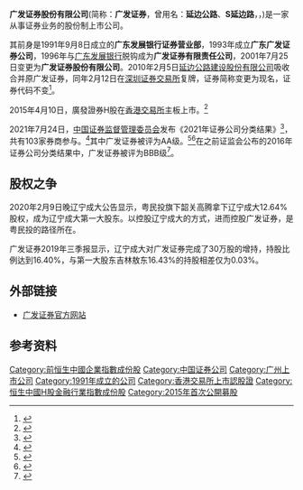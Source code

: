 {{Infobox_Company |
  company_name = 广发证券股份有限公司<br><font size=2>英文名：Gf Securities Co.,Ltd.|
  company_logo =  [[File:GF_Securities_logo.png|200px]]|
  company_type = [[上市公司|上市公司]]|
  traded_as = {{Szse|000776}}<br />{{sehk|01776}}|
  company_slogan  = |
  foundation = 1991年 |
  location ={{CHN}}[[广东省|广东省]][[广州市|广州市]]<br />[[天河区|天河区]][[广发证券大厦|广发证券大厦]]|
  zip_code = |
  industry = [[投资银行|综合类证券公司]]|
  key_people = | 
  sales =  |
  profit =  |
  asset =  |
  market_value = |
  num_employees = |
  revenue = |
  products = [[证券|证券]][[经纪|经纪]]、证券投资咨询 |
  major_shareholder = [[香港中央結算(代理人)有限公司|香港中央結算(代理人)有限公司]]22.31%<br>[[吉林敖東藥業|吉林敖東藥業]]16.42%<br>[[遼寧成大|遼寧成大]]16.4%<br>[[中山公用事業集團|中山公用事業集團]]9.01% |
  subsid         =[[易方达基金管理有限公司|易方达基金管理有限公司]]25%|
  homepage = [http://www.gf.com.cn 广发证券股份有限公司]
}}
'''广发证券股份有限公司'''(简称：'''广发证券'''，曾用名：'''延边公路'''、'''S延边路'''，{{Szse|000776}}，{{sehk|01776}})是一家从事证券业务的股份制上市公司。

其前身是1991年9月8日成立的'''广东发展银行证券营业部'''，1993年成立'''广东广发证券公司'''，1996年与[[广发银行|广东发展银行]]脱钩成为'''广发证券有限责任公司'''，2001年7月25日变更为'''广发证券股份有限公司'''。2010年2月5日[[延边公路建设股份有限公司|延边公路建设股份有限公司]]吸收合并原广发证券，同年2月12日在[[深圳证券交易所|深圳证券交易所]]复牌，证券简称变更为现名，证券代码不变<ref>{{Cite web |url=http://www.gf.com.cn/about/aboutUs.html |title=公司简介 |accessdate=2012-02-11 |archive-date=2012-02-08 |archive-url=https://web.archive.org/web/20120208064954/http://www.gf.com.cn/about/aboutUs.html |dead-url=no }}</ref>。

2015年4月10日，廣發證券H股在[[香港交易所|香港交易所]]主板上市。<ref>{{cite news |title=广发证券将在港交所上市 今日起公开发售 |url=http://finance.ce.cn/rolling/201503/25/t20150325_4926599.shtml |accessdate=2021-11-10 |work=中国经济网——国家经济门户 |archive-date=2021-11-10 |archive-url=https://web.archive.org/web/20211110063359/http://finance.ce.cn/rolling/201503/25/t20150325_4926599.shtml |dead-url=no }}</ref>

2021年7月24日，[[中国证券监督管理委员会|中国证券监督管理委员会]]发布《2021年证券公司分类结果》<ref>{{cite news |title=103家券商2021年度评级“放榜” 26升27降 八成上市券商跻身A类 |url=https://finance.huanqiu.com/article/445pjUgA01M |accessdate=2021-11-10 |work=环球网 |archive-date=2021-11-14 |archive-url=https://web.archive.org/web/20211114033747/https://finance.huanqiu.com/article/445pjUgA01M |dead-url=no }}</ref>，共有103家券商参与。<ref>{{cite news |title=103家券商2021年度评级“放榜” 26升27降 八成上市券商跻身A类 |url=http://www.cs.com.cn/qs/202107/t20210726_6187539.html |accessdate=2021-11-10 |work=中证网 |archive-date=2021-08-06 |archive-url=https://web.archive.org/web/20210806211137/http://cs.com.cn/qs/202107/t20210726_6187539.html |dead-url=no }}</ref>其中广发证券被评为AA级。<ref>{{cite news |title=百家券商分类榜单出炉，海通证券降BBB级、恒泰国都连降四级 |url=https://www.jiemian.com/article/6435301.html |accessdate=2021-11-10 |work=界面新闻 |archive-date=2021-11-14 |archive-url=https://web.archive.org/web/20211114033720/https://www.jiemian.com/article/6435301.html |dead-url=no }}</ref><ref>{{cite news |title=券商新座次表出炉：兴业证券等3家新晋AA，海通跌出A类 |url=https://www.yicai.com/news/101120015.html |accessdate=2021-11-10 |work=一财网 |archive-date=2021-11-27 |archive-url=https://web.archive.org/web/20211127012515/https://www.yicai.com/news/101120015.html |dead-url=no }}</ref>在之前证监会公布的2016年证券公司分类结果中，广发证券被评为BBB级<ref>{{cite news|author1=证券公司分类评价专家评审委员会|title=证监会公布2016年证券公司分类结果|url=http://www.sac.net.cn/hyfw/hydt/201607/t20160718_128461.html|accessdate=2017-05-09|date=2016-07-15|archive-date=2017-04-12|archive-url=https://web.archive.org/web/20170412120918/http://www.sac.net.cn/hyfw/hydt/201607/t20160718_128461.html|dead-url=yes}}</ref>。

==股权之争==
2020年2月9日晚辽宁成大公告显示，粤民投旗下韶关高腾拿下辽宁成大12.64%股权，成为辽宁成大第一大股东。以控股辽宁成大的方式，进而控股广发证券，是粤民投的路径所在。

广发证券2019年三季报显示，辽宁成大对广发证券完成了30万股的增持，持股比例达到16.40%，与第一大股东吉林敖东16.43%的持股相差仅为0.03%。

== 外部链接 ==
*[http://www.gf.com.cn 广发证券官方网站] {{Wayback|url=http://www.gf.com.cn/ |date=20120214165733 }}

== 参考资料 ==
{{reflist}}

{{中华人民共和国证券公司分类}}
{{中华人民共和国证券公司}}
{{SZSECI}}
{{CSI-300}}
{{Hang Seng China H-Financials Index}}
[[Category:前恒生中國企業指數成份股|Category:前恒生中國企業指數成份股]]
[[Category:中国证券公司|Category:中国证券公司]]
[[Category:广州上市公司|Category:广州上市公司]]
[[Category:1991年成立的公司|Category:1991年成立的公司]]
[[Category:香港交易所上市認股證|Category:香港交易所上市認股證]]
[[Category:恒生中國H股金融行業指數成份股|Category:恒生中國H股金融行業指數成份股]]
[[Category:2015年首次公開募股|Category:2015年首次公開募股]]